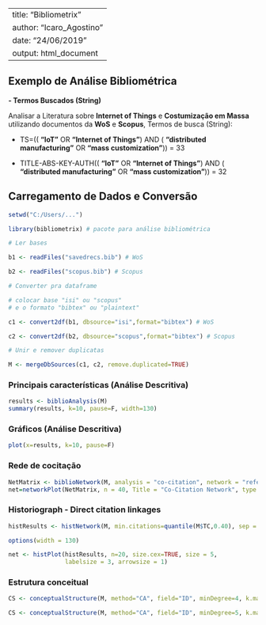 ﻿---
title: "Bibliometrix"
author: "Icaro_Agostino"
date: "24/06/2019"
output: html_document
---

## Exemplo de Análise Bibliométrica

__- Termos Buscados (String)__

Analisar a Literatura sobre __Internet of Things__ e __Costumização em Massa__ utilizando documentos da __WoS__ e __Scopus__, Termos de busca (String):

- TS=(( __"IoT"__ OR __"Internet of Things"__) AND ( __"distributed manufacturing"__ OR __"mass customization"__)) = 33

- TITLE-ABS-KEY-AUTH(( __"IoT"__ OR __"Internet of Things"__) AND ( __"distributed manufacturing"__ OR __"mass customization"__)) = 32

## Carregamento de Dados e Conversão

```{r include=FALSE}
setwd("C:/Users/...")
```


```{r}

library(bibliometrix) # pacote para análise bibliométrica

# Ler bases

b1 <- readFiles("savedrecs.bib") # WoS

b2 <- readFiles("scopus.bib") # Scopus

# Converter pra dataframe

# colocar base "isi" ou "scopus"
# e o formato "bibtex" ou "plaintext"

c1 <- convert2df(b1, dbsource="isi",format="bibtex") # WoS

c2 <- convert2df(b2, dbsource="scopus",format="bibtex") # Scopus

# Unir e remover duplicatas

M <- mergeDbSources(c1, c2, remove.duplicated=TRUE)
```

### Principais características (Análise Descritiva)

```{r}
results <- biblioAnalysis(M)
summary(results, k=10, pause=F, width=130)
```

### Gráficos (Análise Descritiva)

```{r}
plot(x=results, k=10, pause=F)
```

### Rede de cocitação

```{r}
NetMatrix <- biblioNetwork(M, analysis = "co-citation", network = "references", sep = ";")
net=networkPlot(NetMatrix, n = 40, Title = "Co-Citation Network", type = "fruchterman", size.cex=TRUE, size=20, remove.multiple=FALSE, labelsize=0.7,edgesize = 50, edges.min=2)
```

### Historiograph - Direct citation linkages

```{r}
histResults <- histNetwork(M, min.citations=quantile(M$TC,0.40), sep = ";")

options(width = 130)

net <- histPlot(histResults, n=20, size.cex=TRUE, size = 5,
                labelsize = 3, arrowsize = 1)
```


### Estrutura conceitual

```{r}
CS <- conceptualStructure(M, method="CA", field="ID", minDegree=4, k.max = 8, stemming=f, labelsize=8,documents=20)
```

```{r}
CS <- conceptualStructure(M, method="CA", field="ID", minDegree=5, k.max = 8, stemming=f, labelsize=8,documents=20)
```